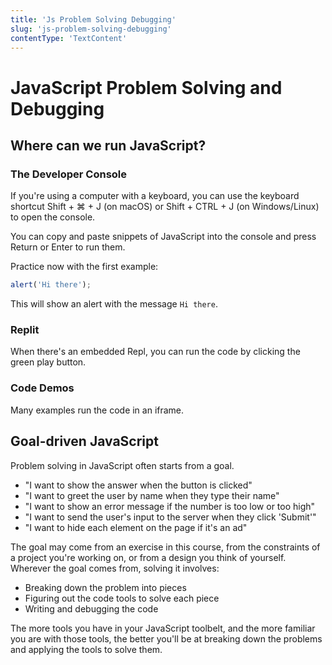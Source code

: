 ```yaml
---
title: 'Js Problem Solving Debugging'
slug: 'js-problem-solving-debugging'
contentType: 'TextContent'
---
```


# JavaScript Problem Solving and Debugging

## Where can we run JavaScript?

### The Developer Console

If you're using a computer with a keyboard, you can use the keyboard shortcut Shift + ⌘ + J (on
macOS) or Shift + CTRL + J (on Windows/Linux) to open the console.

You can copy and paste snippets of JavaScript into the console and press Return or Enter to run
them.

Practice now with the first example:

```js
alert('Hi there');
```

This will show an alert with the message `Hi there`.

### Replit

When there's an embedded Repl, you can run the code by clicking the green play button.

### Code Demos

Many examples run the code in an iframe.

## Goal-driven JavaScript

Problem solving in JavaScript often starts from a goal.

- "I want to show the answer when the button is clicked"
- "I want to greet the user by name when they type their name"
- "I want to show an error message if the number is too low or too high"
- "I want to send the user's input to the server when they click 'Submit'"
- "I want to hide each element on the page if it's an ad"

The goal may come from an exercise in this course, from the constraints of a project you're working
on, or from a design you think of yourself. Wherever the goal comes from, solving it involves:

- Breaking down the problem into pieces
- Figuring out the code tools to solve each piece
- Writing and debugging the code

The more tools you have in your JavaScript toolbelt, and the more familiar you are with those tools,
the better you'll be at breaking down the problems and applying the tools to solve them.
